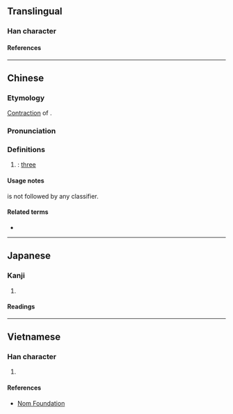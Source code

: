 {{character info/new}}
==Translingual==

===Han character===
{{Han char|rn=9|rad=人|as=03|sn=5|four=21211|canj=OMMM|ids=⿰亻三}}

====References====
{{Han ref|kx=0094.051|dkj=00397|hdz=10112.010|uh=4EE8}}

----

==Chinese==
{{zh-forms}}

===Etymology===
[[contraction|Contraction]] of {{l|zh|[[三]][[個]]}}.

===Pronunciation===
{{zh-pron
|m=sā
|c=saam1
|mc=
|oc=
|ma=
|cat=num
}}

===Definitions===
{{zh-hanzi}}

# {{lb|zh|chiefly|Mandarin|colloquial}} {{n-g|functioning as {{zh-l|*三|three}} + an implied classifier}}: [[three]]

====Usage notes====
{{lang|zh|仨}} is not followed by any classifier.

====Related terms====
* {{zh-l|倆}}

----

==Japanese==

===Kanji===
{{ja-kanji|grade=|rs=人03}}

# {{defn|lang=ja|sort=人03}}

====Readings====
{{ja-readings
|goon=さ
|kanon=さ}}

----

==Vietnamese==

===Han character===
{{vi-hantu|[[tam]]|rs=人03}}

# {{defn|lang=vi|sort=人03}}

====References====
* [http://nomfoundation.org/common/nom_details.php?codepoint=4ee8 Nom Foundation]